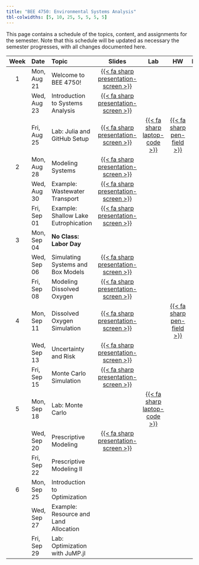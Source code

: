 ```yaml
---
title: "BEE 4750: Environmental Systems Analysis"
tbl-colwidths: [5, 10, 25, 5, 5, 5, 5]
---
```


This page contains a schedule of the topics, content, and assignments for the semester.
Note that this schedule will be updated as necessary the semester progresses, with all changes documented here.

::: column-screen-inset-right
| Week | Date        | Topic | Slides | Lab | HW | Project |
:-----:|:------------|:------|:------:|:--:|:---:|:--:|:-------:|
| 1    | Mon, Aug 21 | Welcome to BEE 4750! | [{{< fa sharp presentation-screen >}}](slides/lecture01-1.qmd){target="_blank"}  | | | |
|      | Wed, Aug 23 | Introduction to Systems Analysis | [{{< fa sharp presentation-screen >}}](slides/lecture01-2.qmd){target="_blank"}   | | | | 
|      | Fri, Aug 25 | Lab: Julia and GitHub Setup | [{{< fa sharp presentation-screen >}}](slides/lecture01-3.qmd){target="_blank"} | [{{< fa sharp laptop-code >}}](labs/lab01/lab01.qmd) |  [{{< fa sharp pen-field >}}](hw/hw01/hw01.qmd) | | 
| 2    | Mon, Aug 28 | Modeling Systems | [{{< fa sharp presentation-screen >}}](slides/lecture02-1.qmd){target="_blank"} | | | |
|      | Wed, Aug 30 | Example: Wastewater Transport | [{{< fa sharp presentation-screen >}}](slides/lecture02-2.qmd){target="_blank"} | | | | 
|      | Fri, Sep 01 | Example: Shallow Lake Eutrophication | [{{< fa sharp presentation-screen >}}](slides/lecture02-3.qmd){target="_blank"} | | | |
| 3    | Mon, Sep 04 | **No Class: Labor Day** | | | |
|       | Wed, Sep 06 | Simulating Systems and Box Models | [{{< fa sharp presentation-screen >}}](slides/lecture03-2.qmd){target="_blank"} | | | |
|      | Fri, Sep 08 | Modeling Dissolved Oxygen | [{{< fa sharp presentation-screen >}}](slides/lecture03-3.qmd){target="_blank"} | | | |
|   4   | Mon, Sep 11 | Dissolved Oxygen Simulation | [{{< fa sharp presentation-screen >}}](slides/lecture04-1.qmd){target="_blank"} | | [{{< fa sharp pen-field >}}](hw/hw02/hw02.qmd) | | | 
|     | Wed, Sep 13 | Uncertainty and Risk | [{{< fa sharp presentation-screen >}}](slides/lecture04-2.qmd){target="_blank"} | | | |
|      | Fri, Sep 15 | Monte Carlo Simulation | [{{< fa sharp presentation-screen >}}](slides/lecture04-3.qmd){target="_blank"} | | | |
|  5    | Mon, Sep 18 | Lab: Monte Carlo | | [{{< fa sharp laptop-code >}}](labs/lab02/lab02.qmd) | | |
|     | Wed, Sep 20 | Prescriptive Modeling | [{{< fa sharp presentation-screen >}}](slides/lecture05-2.qmd){target="_blank"} | | | |
|      | Fri, Sep 22 | Prescriptive Modeling II | | | | |
|  6    | Mon, Sep 25 | Introduction to Optimization | | | | |
|     | Wed, Sep 27 | Example: Resource and Land Allocation | | | | |
|      | Fri, Sep 29 | Lab: Optimization with JuMP.jl | | | | |

:::
